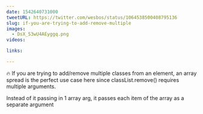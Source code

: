 ```yaml
---
date: 1542640731000
tweetURL: https://twitter.com/wesbos/status/1064538500408795136
slug: if-you-are-trying-to-add-remove-multiple
images:
  - DsX_53wU4AEyggq.png
videos:

links:

---
```

🔥 If you are trying to add/remove multiple classes from an element, an array spread is the perfect use case here since classList.remove() requires multiple arguments.

Instead of it passing in 1 array arg, it passes each item of the array as a separate argument

